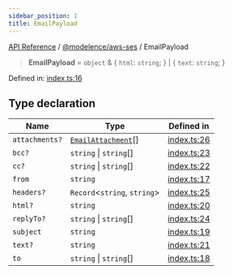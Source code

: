 ```yaml
---
sidebar_position: 1
title: EmailPayload
---
```


[API Reference](/api-reference/@modelence/aws-ses/type-aliases/../../../index) / [@modelence/aws-ses](/api-reference/@modelence/aws-ses/type-aliases/../index) / EmailPayload

> **EmailPayload** = `object` & \{ `html`: `string`; \} \| \{ `text`: `string`; \}

Defined in: [index.ts:16](https://github.com/modelence/modelence/blob/9e0957d9bf7628268c013ac4006f1ad6096028c9/packages/aws-ses/src/index.ts#L16)

## Type declaration

| Name | Type | Defined in |
| ------ | ------ | ------ |
| `attachments?` | [`EmailAttachment`](/api-reference/@modelence/aws-ses/type-aliases/EmailAttachment)[] | [index.ts:26](https://github.com/modelence/modelence/blob/9e0957d9bf7628268c013ac4006f1ad6096028c9/packages/aws-ses/src/index.ts#L26) |
| `bcc?` | `string` \| `string`[] | [index.ts:23](https://github.com/modelence/modelence/blob/9e0957d9bf7628268c013ac4006f1ad6096028c9/packages/aws-ses/src/index.ts#L23) |
| `cc?` | `string` \| `string`[] | [index.ts:22](https://github.com/modelence/modelence/blob/9e0957d9bf7628268c013ac4006f1ad6096028c9/packages/aws-ses/src/index.ts#L22) |
| `from` | `string` | [index.ts:17](https://github.com/modelence/modelence/blob/9e0957d9bf7628268c013ac4006f1ad6096028c9/packages/aws-ses/src/index.ts#L17) |
| `headers?` | `Record`\<`string`, `string`\> | [index.ts:25](https://github.com/modelence/modelence/blob/9e0957d9bf7628268c013ac4006f1ad6096028c9/packages/aws-ses/src/index.ts#L25) |
| `html?` | `string` | [index.ts:20](https://github.com/modelence/modelence/blob/9e0957d9bf7628268c013ac4006f1ad6096028c9/packages/aws-ses/src/index.ts#L20) |
| `replyTo?` | `string` \| `string`[] | [index.ts:24](https://github.com/modelence/modelence/blob/9e0957d9bf7628268c013ac4006f1ad6096028c9/packages/aws-ses/src/index.ts#L24) |
| `subject` | `string` | [index.ts:19](https://github.com/modelence/modelence/blob/9e0957d9bf7628268c013ac4006f1ad6096028c9/packages/aws-ses/src/index.ts#L19) |
| `text?` | `string` | [index.ts:21](https://github.com/modelence/modelence/blob/9e0957d9bf7628268c013ac4006f1ad6096028c9/packages/aws-ses/src/index.ts#L21) |
| `to` | `string` \| `string`[] | [index.ts:18](https://github.com/modelence/modelence/blob/9e0957d9bf7628268c013ac4006f1ad6096028c9/packages/aws-ses/src/index.ts#L18) |
